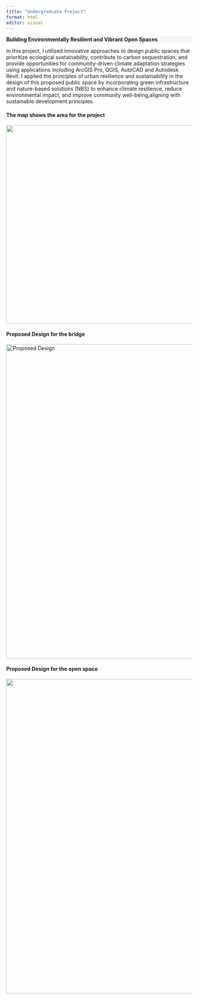 ```yaml
---
title: "Undergraduate Project"
format: html
editor: visual
---
```


::: {style="background-color: #f5f5f5"}
**Building Environmentally Resilient and Vibrant Open Spaces**
:::

In this project, I utilized innovative approaches to design public spaces that prioritize ecological sustainability, contribute to carbon sequestration, and provide opportunities for community-driven climate adaptation strategies using applications including ArcGIS Pro, QGIS, AutoCAD and Autodesk Revit. I applied the principles of urban resilience and sustainability in the design of this proposed public space by incorporating green infrastructure and nature-based solutions (NBS) to enhance climate resilience, reduce environmental impact, and improve community well-being,aligning with sustainable development principles.

#### The map shows the area for the project

![](/Map%20of%20the%20site.jpg){fig-align="center" width="536"}

#### Proposed Design for the bridge

![](/Proposed%20Design(Bridge).jpg){alt="Proposed Design" fig-align="center" width="848"}

#### Proposed Design for the open space {alt="Proposed Design"}

![](/Proposed%20Design.jpg){fig-align="center" width="849"}
